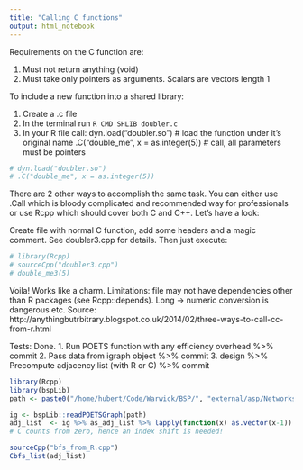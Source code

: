 ```yaml
---
title: "Calling C functions"
output: html_notebook
---
```


Requirements on the C function are:

1.  Must not return anything (void)
2.  Must take only pointers as arguments. Scalars are vectors length 1

To include a new function into a shared library:

1. Create a .c file
2. In the terminal run `R CMD SHLIB doubler.c`
3. In your R file call:
    dyn.load("doubler.so")  # load the function under it's original name
    .C("double_me", x = as.integer(5))  # call, all parameters must be pointers
```r
# dyn.load("doubler.so")
# .C("double_me", x = as.integer(5))
```

There are 2 other ways to accomplish the same task. You can either use .Call which is bloody complicated and recommended way for professionals or use Rcpp which should cover both C and C++. Let's have a look:

Create file with normal C function, add some headers and a magic comment. See doubler3.cpp for details.
Then just execute:
```r
# library(Rcpp)
# sourceCpp("doubler3.cpp")
# double_me3(5)
```
Voila! Works like a charm.
Limitations: file may not have dependencies other than R packages (see Rcpp::depends). Long -> numeric conversion is dangerous etc.
Source: http://anythingbutrbitrary.blogspot.co.uk/2014/02/three-ways-to-call-cc-from-r.html


Tests:
Done. 1. Run POETS function with any efficiency overhead %>% commit
2. Pass data from igraph object %>% commit
3. design %>% Precompute adjacency list (with R or C) %>% commit

```r
library(Rcpp)
library(bspLib)
path <- paste0("/home/hubert/Code/Warwick/BSP/", "external/asp/Networks/n1.edges")
```

```r
ig <- bspLib::readPOETSGraph(path)
adj_list  <- ig %>% as_adj_list %>% lapply(function(x) as.vector(x-1))
# C counts from zero, hence an index shift is needed!
```

```r
sourceCpp("bfs_from_R.cpp")
Cbfs_list(adj_list)
```

